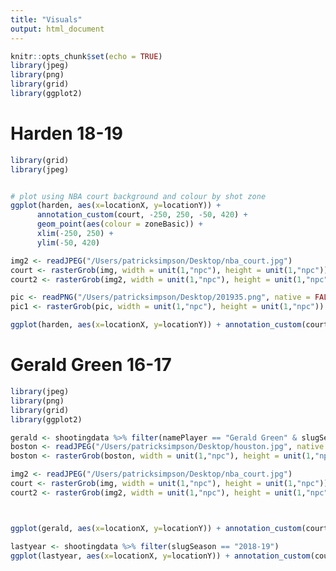 ```yaml
---
title: "Visuals"
output: html_document
---
```


```r
knitr::opts_chunk$set(echo = TRUE)
library(jpeg)
library(png)
library(grid)
library(ggplot2)
```

# Harden 18-19
```r
library(grid)
library(jpeg)


# plot using NBA court background and colour by shot zone
ggplot(harden, aes(x=locationX, y=locationY)) + 
      annotation_custom(court, -250, 250, -50, 420) +
      geom_point(aes(colour = zoneBasic)) +
      xlim(-250, 250) +
      ylim(-50, 420)

img2 <- readJPEG("/Users/patricksimpson/Desktop/nba_court.jpg")
court <- rasterGrob(img, width = unit(1,"npc"), height = unit(1,"npc"))
court2 <- rasterGrob(img2, width = unit(1,"npc"), height = unit(1,"npc"))

pic <- readPNG("/Users/patricksimpson/Desktop/201935.png", native = FALSE)
pic1 <- rasterGrob(pic, width = unit(1,"npc"), height = unit(1,"npc"))

ggplot(harden, aes(x=locationX, y=locationY)) + annotation_custom(court2, -250, 250, -52, 420) + annotation_custom(pic1, 148, 248, 325, 425) +geom_point(aes(colour = typeEvent, alpha = 0.3)) + scale_color_manual(values = c("#009E73", "#FF0000"))

```

# Gerald Green 16-17
```r
library(jpeg)
library(png)
library(grid)
library(ggplot2)

gerald <- shootingdata %>% filter(namePlayer == "Gerald Green" & slugSeason == "2017-18")
boston <- readJPEG("/Users/patricksimpson/Desktop/houston.jpg", native = FALSE)
boston <- rasterGrob(boston, width = unit(1,"npc"), height = unit(1,"npc"))

img2 <- readJPEG("/Users/patricksimpson/Desktop/nba_court.jpg")
court <- rasterGrob(img, width = unit(1,"npc"), height = unit(1,"npc"))
court2 <- rasterGrob(img2, width = unit(1,"npc"), height = unit(1,"npc"))



ggplot(gerald, aes(x=locationX, y=locationY)) + annotation_custom(court2, -250, 250, -52, 420) + annotation_custom(boston, 145, 245, 310, 410) +geom_point(aes(colour = typeEvent, alpha = 0.3)) + scale_color_manual(values = c("#009E73", "#FF0000")) + xlim(-300,300) + ylim(-52, 450)


```


```r

lastyear <- shootingdata %>% filter(slugSeason == "2018-19")
ggplot(lastyear, aes(x=locationX, y=locationY)) + annotation_custom(court2, -250, 250, -52, 420) + geom_point(aes(colour = typeEvent, alpha = 0.5)) + scale_color_manual(values = c("#009E73", "#FF0000"))

```
